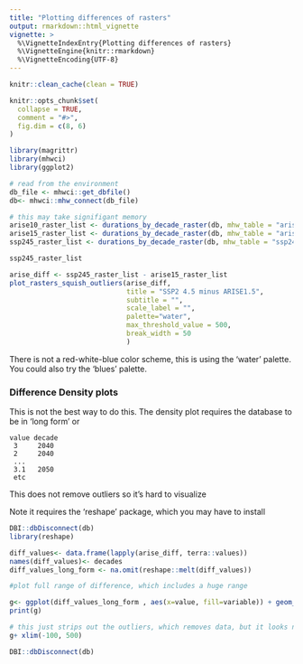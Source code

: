 ```yaml
---
title: "Plotting differences of rasters"
output: rmarkdown::html_vignette
vignette: >
  %\VignetteIndexEntry{Plotting differences of rasters}
  %\VignetteEngine{knitr::rmarkdown}
  %\VignetteEncoding{UTF-8}
---
```


```r
knitr::clean_cache(clean = TRUE)

knitr::opts_chunk$set(
  collapse = TRUE,
  comment = "#>",
  fig.dim = c(8, 6)
)

```

```r
library(magrittr)
library(mhwci)
library(ggplot2)

```

```r

# read from the environment
db_file <- mhwci::get_dbfile()
db<- mhwci::mhw_connect(db_file)

# this may take signifigant memory
arise10_raster_list <- durations_by_decade_raster(db, mhw_table = "arise10_decade_metrics")
arise15_raster_list <- durations_by_decade_raster(db, mhw_table = "arise15_decade_metrics")
ssp245_raster_list <- durations_by_decade_raster(db, mhw_table = "ssp245_decade_metrics")

ssp245_raster_list
```


```r
arise_diff <- ssp245_raster_list - arise15_raster_list 
plot_rasters_squish_outliers(arise_diff, 
                             title = "SSP2 4.5 minus ARISE1.5", 
                             subtitle = "",
                             scale_label = "", 
                             palette="water",
                             max_threshold_value = 500,
                             break_width = 50
                             )

```


There is not a red-white-blue color scheme, this is using the 'water' palette.  You could also try the 'blues' palette. 


### Difference Density plots

This is not the best way to do this.   The density plot requires the database to be in 'long form' or 
```
value decade
 3     2040
 2     2040
 ...
 3.1   2050
 etc
 ```
 
This does not remove outliers so it's hard to visualize 

Note it requires the 'reshape' package, which you may have to install

```r
DBI::dbDisconnect(db)
library(reshape)
```


```r

diff_values<- data.frame(lapply(arise_diff, terra::values))
names(diff_values)<- decades  
diff_values_long_form <- na.omit(reshape::melt(diff_values))

#plot full range of difference, which includes a huge range

g<- ggplot(diff_values_long_form , aes(x=value, fill=variable)) + geom_density(na.rm = TRUE)
print(g)

# this just strips out the outliers, which removes data, but it looks nicer
g+ xlim(-100, 500)


```



```r

DBI::dbDisconnect(db)
```